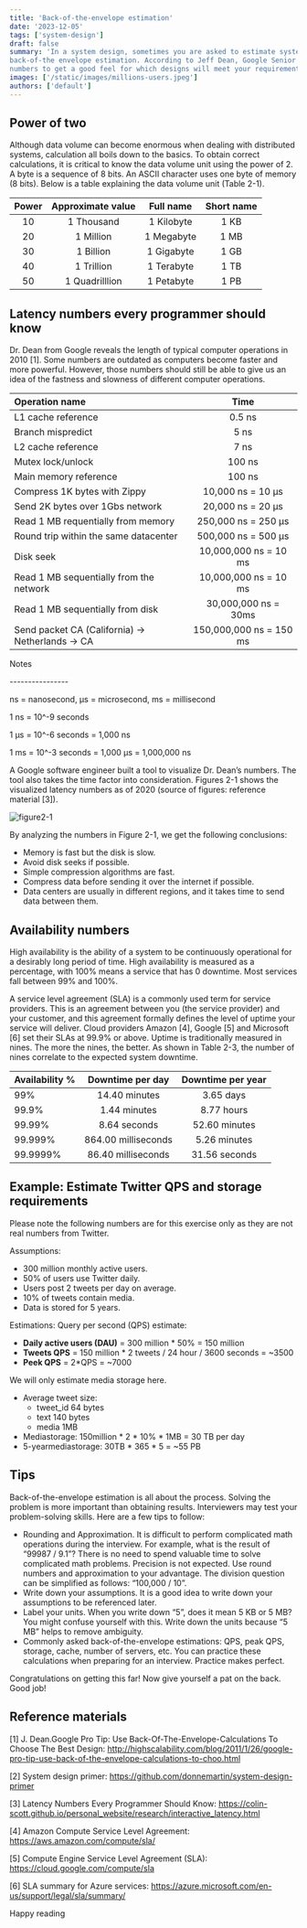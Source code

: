 ```yaml
---
title: 'Back-of-the-envelope estimation'
date: '2023-12-05'
tags: ['system-design']
draft: false
summary: 'In a system design, sometimes you are asked to estimate system capacity or performance requirements using a
back-of-the envelope estimation. According to Jeff Dean, Google Senior Fellow, "back-of-the-envelope calculations are estimates you create using a combonation of thought experiments and common performance 
numbers to get a good feel for which designs will meet your requirements".'
images: ['/static/images/millions-users.jpeg']
authors: ['default']
---
```



## Power of two

Although data volume can become enormous when dealing with distributed systems, 
calculation all boils down to the basics. To obtain correct calculations, 
it is critical to know the data volume unit using the power of 2. 
A byte is a sequence of 8 bits. An ASCII character uses one byte of memory (8 bits). 
Below is a table explaining the data volume unit (Table 2-1).

| Power | Approximate value | Full name | Short name |
| :---: | :----: | :----: | :----: |
| 10 | 1 Thousand | 1 Kilobyte | 1 KB |
| 20 | 1 Million | 1 Megabyte | 1 MB |
| 30 | 1 Billion | 1 Gigabyte | 1 GB |
| 40 | 1 Trillion | 1 Terabyte | 1 TB |
| 50 | 1 Quadrilllion | 1 Petabyte | 1 PB |

## Latency numbers every programmer should know
Dr. Dean from Google reveals the length of typical computer operations in 2010 [1]. 
Some numbers are outdated as computers become faster and more powerful. 
However, those numbers should still be able to give us an idea of the fastness and slowness of different computer operations.

| Operation name | Time |
| :------- | :----: |
| L1 cache reference | 0.5 ns |
| Branch mispredict | 5 ns |
| L2 cache reference | 7 ns |
| Mutex lock/unlock | 100 ns |
| Main memory reference | 100 ns |
| Compress 1K bytes with Zippy | 10,000 ns = 10 μs |
| Send 2K bytes over 1Gbs network | 20,000 ns = 20 μs |
| Read 1 MB requentially from memory | 250,000 ns = 250 μs |
| Round trip within the same datacenter | 500,000 ns = 500 μs |
| Disk seek | 10,000,000 ns = 10 ms |
| Read 1 MB sequentially from the network | 10,000,000 ns = 10 ms |
| Read 1 MB sequentially from disk | 30,000,000 ns = 30ms |
| Send packet CA (California) -> Netherlands -> CA | 150,000,000 ns = 150 ms |

Notes

\----------------

ns = nanosecond, μs = microsecond, ms = millisecond

1 ns = 10^-9 seconds

1 μs = 10^-6 seconds = 1,000 ns

1 ms = 10^-3 seconds = 1,000 μs = 1,000,000 ns

A Google software engineer built a tool to visualize Dr. Dean’s numbers. 
The tool also takes the time factor into consideration. 
Figures 2-1 shows the visualized latency numbers as of 2020 (source of figures: reference material [3]).

![figure2-1](/static/images/System-Design-Interview/figure2-1.jpg)

By analyzing the numbers in Figure 2-1, we get the following conclusions:
- Memory is fast but the disk is slow.
- Avoid disk seeks if possible.
- Simple compression algorithms are fast.
- Compress data before sending it over the internet if possible.
- Data centers are usually in different regions, and it takes time to send data between them.

## Availability numbers
High availability is the ability of a system to be continuously operational for a desirably long period of time. 
High availability is measured as a percentage, with 100% means a service that has 0 downtime. 
Most services fall between 99% and 100%.

A service level agreement (SLA) is a commonly used term for service providers. 
This is an agreement between you (the service provider) and your customer, 
and this agreement formally defines the level of uptime your service will deliver. 
Cloud providers Amazon [4], Google [5] and Microsoft [6] set their SLAs at 99.9% or above. 
Uptime is traditionally measured in nines. The more the nines, the better. As shown in Table 2-3, 
the number of nines correlate to the expected system downtime.

| Availability % | Downtime per day | Downtime per year |
| :----- | :----: | :----: |
| 99% | 14.40 minutes | 3.65 days |
| 99.9% | 1.44 minutes | 8.77 hours |
| 99.99% | 8.64 seconds | 52.60 minutes |
| 99.999% | 864.00 milliseconds | 5.26 minutes |
| 99.9999% | 86.40 milliseconds | 31.56 seconds |


## Example: Estimate Twitter QPS and storage requirements
Please note the following numbers are for this exercise only as they are not real numbers from Twitter.

Assumptions:
- 300 million monthly active users.
- 50% of users use Twitter daily.
- Users post 2 tweets per day on average.
- 10% of tweets contain media.
- Data is stored for 5 years.

Estimations:
Query per second (QPS) estimate:
- **Daily active users (DAU)** = 300 million * 50% = 150 million
- **Tweets QPS** = 150 million * 2 tweets / 24 hour / 3600 seconds = ~3500
- **Peek QPS** = 2*QPS = ~7000

We will only estimate media storage here.
- Average tweet size:
    - tweet_id  64 bytes
    - text      140 bytes
    - media     1MB
- Mediastorage: 150million * 2 * 10% * 1MB = 30 TB per day
- 5-yearmediastorage: 30TB * 365 * 5 = ~55 PB

## Tips
Back-of-the-envelope estimation is all about the process. 
Solving the problem is more important than obtaining results. 
Interviewers may test your problem-solving skills. Here are a few tips to follow:

- Rounding and Approximation. It is difficult to perform complicated math operations during the interview. 
For example, what is the result of “99987 / 9.1”? 
There is no need to spend valuable time to solve complicated math problems. 
Precision is not expected. Use round numbers and approximation to your advantage. 
The division question can be simplified as follows: “100,000 / 10”.
- Write down your assumptions. It is a good idea to write down your assumptions to be referenced later.
- Label your units. When you write down “5”, does it mean 5 KB or 5 MB? You might confuse yourself with this. 
Write down the units because “5 MB” helps to remove ambiguity.
- Commonly asked back-of-the-envelope estimations: QPS, peak QPS, storage, cache, number of servers, etc. 
You can practice these calculations when preparing for an interview. Practice makes perfect.

Congratulations on getting this far! Now give yourself a pat on the back. Good job!



## Reference materials
[1] J. Dean.Google Pro Tip: Use Back-Of-The-Envelope-Calculations To Choose The Best Design: http://highscalability.com/blog/2011/1/26/google-pro-tip-use-back-of-the-envelope-calculations-to-choo.html

[2] System design primer: https://github.com/donnemartin/system-design-primer

[3] Latency Numbers Every Programmer Should Know: https://colin-scott.github.io/personal_website/research/interactive_latency.html

[4] Amazon Compute Service Level Agreement: https://aws.amazon.com/compute/sla/

[5] Compute Engine Service Level Agreement (SLA): https://cloud.google.com/compute/sla

[6] SLA summary for Azure services: https://azure.microsoft.com/en-us/support/legal/sla/summary/

Happy reading <Twemoji emoji="clinking-beer-mugs" />
